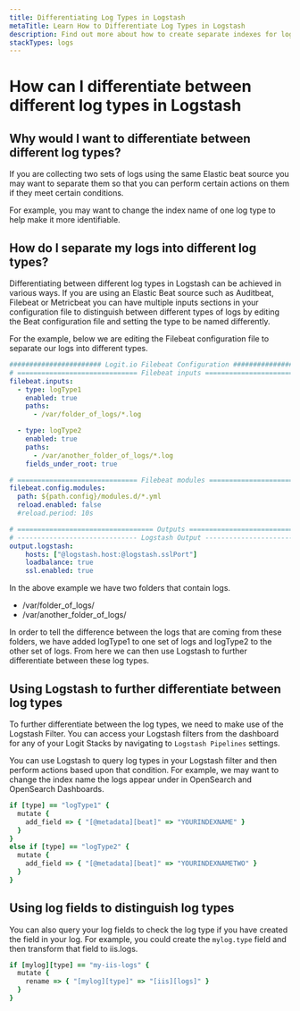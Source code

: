 ```yaml
---
title: Differentiating Log Types in Logstash
metaTitle: Learn How to Differentiate Log Types in Logstash
description: Find out more about how to create separate indexes for log types using hosted Logstash in this article from Logit.io.
stackTypes: logs
---
```


# How can I differentiate between different log types in Logstash

## Why would I want to differentiate between different log types?

If you are collecting two sets of logs using the same Elastic beat
source you may want to separate them so that you can perform certain
actions on them if they meet certain conditions.

For example, you may want to change the index name of one log type to help make it more identifiable.

## How do I separate my logs into different log types?

Differentiating between different log types in Logstash can be achieved
in various ways. If you are using an Elastic Beat source such as
Auditbeat, Filebeat or Metricbeat you can have multiple inputs sections
in your configuration file to distinguish between different types of logs
by editing the Beat configuration file and setting the type to be named differently.

For the example, below we are editing the Filebeat configuration
file to separate our logs into different types.

```yml copy showLineNumbers /@logstash.host/ /@logstash.sslPort/
####################### Logit.io Filebeat Configuration ########################
# ============================== Filebeat inputs ==============================
filebeat.inputs:
  - type: logType1
    enabled: true
    paths:
      - /var/folder_of_logs/*.log

  - type: logType2
    enabled: true
    paths:
      - /var/another_folder_of_logs/*.log
    fields_under_root: true

# ============================== Filebeat modules ==============================
filebeat.config.modules:
  path: ${path.config}/modules.d/*.yml
  reload.enabled: false
  #reload.period: 10s

# ================================== Outputs ===================================
# ------------------------------ Logstash Output -------------------------------
output.logstash:
    hosts: ["@logstash.host:@logstash.sslPort"]
    loadbalance: true
    ssl.enabled: true

```

In the above example we have two folders that contain logs.

- /var/folder_of_logs/
- /var/another_folder_of_logs/

In order to tell the difference between the logs that are coming from
these folders, we have added logType1 to one set of logs and logType2 to the other set of logs. From here we can then use Logstash to further differentiate between these log types.

## Using Logstash to further differentiate between log types

To further differentiate between the log types, we need to make use of the
Logstash Filter. You can access your Logstash filters from the dashboard
for any of your Logit Stacks by navigating to `Logstash Pipelines` settings.

You can use Logstash to query log types in your Logstash filter and then
perform actions based upon that condition. For example, we may want to
change the index name the logs appear under in OpenSearch and OpenSearch Dashboards.

```ruby copy
if [type] == "logType1" {
  mutate {
    add_field => { "[@metadata][beat]" => "YOURINDEXNAME" }
  }
}
else if [type] == "logType2" {
  mutate {
    add_field => { "[@metadata][beat]" => "YOURINDEXNAMETWO" }
  }
}
```

## Using log fields to distinguish log types

You can also query your log fields to check the log type if you have
created the field in your log. For example, you could create the `mylog.type`
field and then transform that field to iis.logs.

```ruby copy
if [mylog][type] == "my-iis-logs" {
  mutate {
    rename => { "[mylog][type]" => "[iis][logs]" }
  }
}
```
